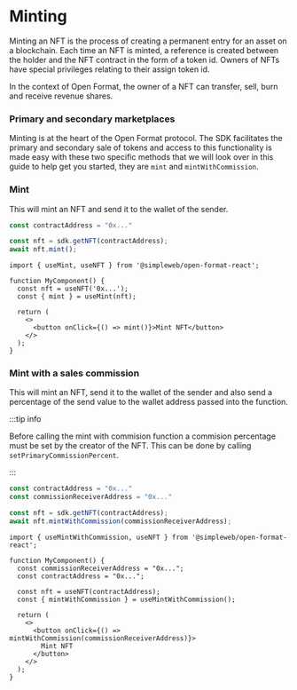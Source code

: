 
# Minting

Minting an NFT is the process of creating a permanent entry for an asset on a blockchain. Each time an NFT is minted, a reference is created between the holder and the NFT contract in the form of a token id. Owners of NFTs have special privileges relating to their assign token id.

In the context of Open Format, the owner of a NFT can transfer, sell, burn and receive revenue shares. 

### Primary and secondary marketplaces

Minting is at the heart of the Open Format protocol. The SDK facilitates the primary and secondary sale of tokens and access to this functionality is made easy with these two specific methods that we will look over in this guide to help get you started, they are `mint` and `mintWithCommission`.

### Mint

This will mint an NFT and send it to the wallet of the sender.

<Tabs groupId="sdk">
<TabItem value="js" label="JavaScript">

```jsx showLineNumbers
const contractAddress = "0x..."

const nft = sdk.getNFT(contractAddress);
await nft.mint();
```

</TabItem>
<TabItem value="react" label="React">

```tsx showLineNumbers
import { useMint, useNFT } from '@simpleweb/open-format-react';

function MyComponent() {
  const nft = useNFT('0x...');
  const { mint } = useMint(nft);

  return (
    <>
      <button onClick={() => mint()}>Mint NFT</button>
    </>
  );
}
```

</TabItem>
</Tabs>

### Mint with a sales commission

This will mint an NFT, send it to the wallet of the sender and also send a percentage of the send value to the wallet address passed into the function.

:::tip info

Before calling the mint with commision function a commision percentage must be set by the creator of the NFT.
This can be done by calling `setPrimaryCommissionPercent`.

:::

<Tabs groupId="sdk">
<TabItem value="js" label="JavaScript">

```jsx showLineNumbers
const contractAddress = "0x..."
const commissionReceiverAddress = "0x..."

const nft = sdk.getNFT(contractAddress);
await nft.mintWithCommission(commissionReceiverAddress);
```

</TabItem>
<TabItem value="react" label="React">


```tsx showLineNumbers
import { useMintWithCommission, useNFT } from '@simpleweb/open-format-react';

function MyComponent() {
  const commissionReceiverAddress = "0x...";
  const contractAddress = "0x...";

  const nft = useNFT(contractAddress);
  const { mintWithCommission } = useMintWithCommission();

  return (
    <>
      <button onClick={() => mintWithCommission(commissionReceiverAddress)}>
        Mint NFT
      </button>
    </>
  );
}
```

</TabItem>
</Tabs>
